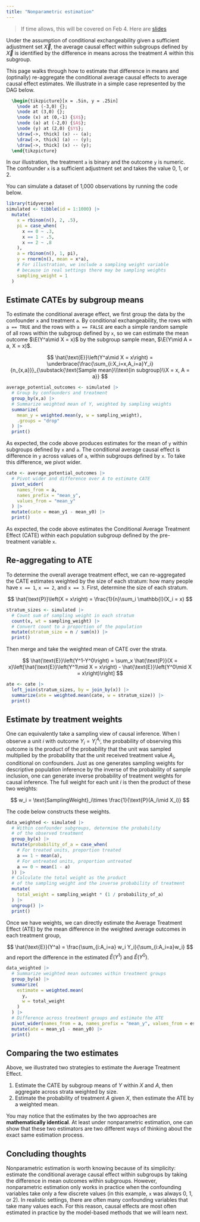 ```yaml
---
title: "Nonparametric estimation"
---
```


> If time allows, this will be covered on Feb 4. Here are [slides](../slides/lec09b_nonparametric_estimation/lec09b_nonparametric_estimation_slides.pdf)

Under the assumption of conditional exchangeability given a sufficient adjustment set $\vec{X}$, the average causal effect within subgroups defined by $\vec{X}$ is identified by the difference in means across the treatment $A$ within this subgroup.

This page walks through how to estimate that difference in means and (optinally) re-aggregate the conditional average causal effects to average causal effect estimates. We illustrate in a simple case represented by the DAG below.

```tikz
  \begin{tikzpicture}[x = .5in, y = .25in]
    \node at (-3,0) {};
    \node at (3,0) {};
    \node (x) at (0,-1) {$X$};
    \node (a) at (-2,0) {$A$};
    \node (y) at (2,0) {$Y$};
    \draw[->, thick] (x) -- (a);
    \draw[->, thick] (a) -- (y);
    \draw[->, thick] (x) -- (y);
  \end{tikzpicture}
```

In our illustration, the treatment `a` is binary and the outcome `y` is numeric. The confounder `x` is a sufficient adjustment set and takes the value 0, 1, or 2.

You can simulate a dataset of 1,000 observations by running the code below.

```r
library(tidyverse)
simulated <- tibble(id = 1:1000) |>
  mutate(
    x = rbinom(n(), 2, .5),
    pi = case_when(
      x == 0 ~ .3,
      x == 1 ~ .5,
      x == 2 ~ .8
    ),
    a = rbinom(n(), 1, pi),
    y = rnorm(n(), mean = x*a),
    # For illustration, we include a sampling weight variable
    # because in real settings there may be sampling weights
    sampling_weight = 1
  )
```

## Estimate CATEs by subgroup means

To estimate the conditional average effect, we first group the data by the confounder `x` and treatment `a`. By conditional exchangeability, the rows with `a == TRUE` and the rows with `a == FALSE` are each a simple random sample of all rows within the subgroup defined by `x`, so we can estimate the mean outcome $\E(Y^a\mid X = x)$ by the subgroup sample mean, $\E(Y\mid A = a, X = x)$.

$$
\hat{\text{E}}\left(Y^a\mid X = x\right) = \underbrace{\frac{\sum_{i:X_i=x,A_i=a}Y_i}{n_{x,a}}}_{\substack{\text{Sample mean}\\\text{in subgroup}\\X = x, A = a}}
$$

```r
average_potential_outcomes <- simulated |>
  # Group by confounders and treatment
  group_by(x,a) |>
  # Summarize weighted mean of Y, weighted by sampling weights
  summarize(
    mean_y = weighted.mean(y, w = sampling_weight), 
    .groups = "drop"
  ) |>
  print()
```

As expected, the code above produces estimates for the mean of `y` within subgroups defined by `x` and `a`. The conditional average causal effect is difference in `y` across values of `a`, within subgroups defined by `x`. To take this difference, we pivot wider.
```r
cate <- average_potential_outcomes |>
  # Pivot wider and difference over A to estimate CATE
  pivot_wider(
    names_from = a, 
    names_prefix = "mean_y", 
    values_from = "mean_y"
  ) |>
  mutate(cate = mean_y1 - mean_y0) |>
  print()
```

As expected, the code above estimates the Conditional Average Treatment Effect (CATE) within each population subgroup defined by the pre-treatment variable `x`.

## Re-aggregating to ATE

To determine the overall average treatment effect, we can re-aggregated the CATE estimates weighted by the size of each stratum: how many people have `x == 1`, `x == 2`, and `x == 3`. First, determine the size of each stratum.

$$
\hat{\text{P}}\left(X = x\right) = \frac{1}{n}\sum_i \mathbb{I}(X_i = x)
$$

```r
stratum_sizes <- simulated |>
  # Count sum of sampling weight in each stratum
  count(x, wt = sampling_weight) |>
  # Convert count to a proportion of the population
  mutate(stratum_size = n / sum(n)) |>
  print()
```

Then merge and take the weighted mean of CATE over the strata.

$$
\hat{\text{E}}\left(Y^1-Y^0\right) = \sum_x \hat{\text{P}}(X = x)\left[\hat{\text{E}}\left(Y^1\mid X = x\right) - \hat{\text{E}}\left(Y^0\mid X = x\right)\right]
$$

```r
ate <- cate |>
  left_join(stratum_sizes, by = join_by(x)) |>
  summarize(ate = weighted.mean(cate, w = stratum_size)) |>
  print()
```

## Estimate by treatment weights

One can equivalently take a sampling view of causal inference. When I observe a unit $i$ with outcome $Y_i = Y_i^{A_i}$, the probability of observing this outcome is the product of the probability that the unit was sampled multiplied by the probability that the unit received treatment value $A_i$, conditional on confounders. Just as one generates sampling weights for descriptive population inference by the inverse of the probability of sample inclusion, one can generate inverse probability of treatment weights for causal inference. The full weight for each unit $i$ is then the product of these two weights:

$$
w_i = \text{SamplingWeight}_i\times \frac{1}{\text{P}(A_i\mid X_i)}
$$

The code below constructs these weights.

```r
data_weighted <- simulated |>
  # Within confounder subgroups, determine the probability
  # of the observed treatment
  group_by(x) |>
  mutate(probability_of_a = case_when(
    # For treated units, proportion treated
    a == 1 ~ mean(a),
    # For untreated units, proportion untreated
    a == 0 ~ mean(1 - a)
  )) |>
  # Calculate the total weight as the product
  # of the sampling weight and the inverse probability of treatment
  mutate(
    total_weight = sampling_weight * (1 / probability_of_a)
  ) |>
  ungroup() |>
  print()
```

Once we have weights, we can directly estimate the Average Treatment Effect (ATE) by the mean difference in the weighted average outcomes in each treatment group,

$$
\hat{\text{E}}(Y^a) = \frac{\sum_{i:A_i=a} w_i Y_i}{\sum_{i:A_i=a}w_i}
$$
and report the difference in the estimated $\hat{E}(Y^1)$ and $\hat{E}(Y^0)$.

```r
data_weighted |>
  # Summarize weighted mean outcomes within treatment groups
  group_by(a) |>
  summarize(
    estimate = weighted.mean(
      y, 
      w = total_weight
    )
  ) |>
  # Difference across treatment groups and estimate the ATE
  pivot_wider(names_from = a, names_prefix = "mean_y", values_from = estimate) |>
  mutate(ate = mean_y1 - mean_y0) |>
  print()
```

## Comparing the two estimates

Above, we illustrated two strategies to estimate the Average Treatment Effect.

1. Estimate the CATE by subgroup means of $Y$ within $X$ and $A$, then aggregate across strata weighted by size.
2. Estimate the probability of treatment $A$ given $X$, then estimate the ATE by a weighted mean.

You may notice that the estimates by the two approaches are **mathematically identical**. At least under nonparametric estimation, one can show that these two estimators are two different ways of thinking about the exact same estimation process.

## Concluding thoughts

Nonparametric estimation is worth knowing because of its simplicity: estimate the conditional average causal effect within subgroups by taking the difference in mean outcomes within subgroups. However, nonparametric estimation only works in practice when the confounding variables take only a few discrete values (in this example, `x` was always 0, 1, or 2). In realistic settings, there are often many confounding variables that take many values each. For this reason, causal effects are most often estimated in practice by the model-based methods that we will learn next.

